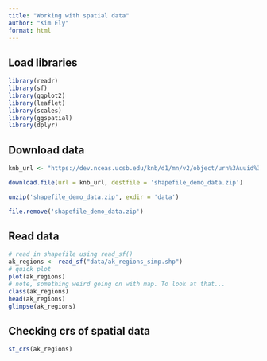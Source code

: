 ```yaml
---
title: "Working with spatial data"
author: "Kim Ely"
format: html
---
```

## Load libraries
```r
library(readr)
library(sf)
library(ggplot2)
library(leaflet)
library(scales)
library(ggspatial)
library(dplyr)
```

## Download data 
```r
knb_url <- "https://dev.nceas.ucsb.edu/knb/d1/mn/v2/object/urn%3Auuid%3Aaceaecb2-1ce0-4d41-a839-d3607d32bb58"

download.file(url = knb_url, destfile = 'shapefile_demo_data.zip')

unzip('shapefile_demo_data.zip', exdir = 'data')

file.remove('shapefile_demo_data.zip')
```

## Read data
```r
# read in shapefile using read_sf()
ak_regions <- read_sf("data/ak_regions_simp.shp")
# quick plot
plot(ak_regions)
# note, something weird going on with map. To look at that...
class(ak_regions)
head(ak_regions)
glimpse(ak_regions)
```

## Checking crs of spatial data
```r
st_crs(ak_regions)

```

